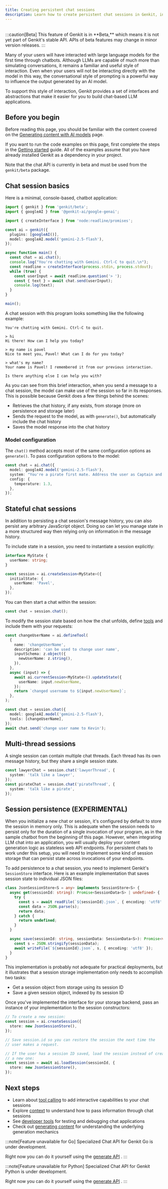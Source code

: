 ```yaml
---
title: Creating persistent chat sessions
description: Learn how to create persistent chat sessions in Genkit, including session basics, stateful sessions, multi-thread sessions, and session persistence across different languages.
---
```



<div style="display: flex; justify-content: space-between; align-items: center; gap: 1rem; margin: 1rem 0 1rem 0;">
  <LanguageSelector supportedLanguages="js" />
  <CopyMarkdownButton />
</div>

<LanguageContent lang="js">
:::caution[Beta]
This feature of Genkit is in **Beta,** which means it is not yet part of Genkit's stable API. APIs of beta features may change in minor version releases.
:::

Many of your users will have interacted with large language models for the first
time through chatbots. Although LLMs are capable of much more than simulating
conversations, it remains a familiar and useful style of interaction. Even when
your users will not be interacting directly with the model in this way, the
conversational style of prompting is a powerful way to influence the output
generated by an AI model.

To support this style of interaction, Genkit provides a set of interfaces and
abstractions that make it easier for you to build chat-based LLM applications.

## Before you begin

Before reading this page, you should be familiar with the content covered on the
[Generating content with AI models](/docs/models) page.

If you want to run the code examples on this page, first complete the steps in
the [Getting started](/docs/get-started) guide. All of the examples assume that you
have already installed Genkit as a dependency in your project.

Note that the chat API is currently in beta and must be used from the
`genkit/beta` package.

## Chat session basics

<ExampleLink
  title="Simple Chatbot"
  description="View a live example of a simple chatbot built with Genkit."
  example="chatbot-simple"
  target="_blank"
/>

Here is a minimal, console-based, chatbot application:

```ts
import { genkit } from 'genkit/beta';
import { googleAI } from '@genkit-ai/google-genai';

import { createInterface } from 'node:readline/promises';

const ai = genkit({
  plugins: [googleAI()],
  model: googleAI.model('gemini-2.5-flash'),
});

async function main() {
  const chat = ai.chat();
  console.log("You're chatting with Gemini. Ctrl-C to quit.\n");
  const readline = createInterface(process.stdin, process.stdout);
  while (true) {
    const userInput = await readline.question('> ');
    const { text } = await chat.send(userInput);
    console.log(text);
  }
}

main();
```

A chat session with this program looks something like the following example:

```
You're chatting with Gemini. Ctrl-C to quit.

> hi
Hi there! How can I help you today?

> my name is pavel
Nice to meet you, Pavel! What can I do for you today?

> what's my name?
Your name is Pavel! I remembered it from our previous interaction.

Is there anything else I can help you with?
```

As you can see from this brief interaction, when you send a message to a chat
session, the model can make use of the session so far in its responses. This is
possible because Genkit does a few things behind the scenes:

- Retrieves the chat history, if any exists, from storage (more on persistence
  and storage later)
- Sends the request to the model, as with `generate()`, but automatically
  include the chat history
- Saves the model response into the chat history

### Model configuration

The `chat()` method accepts most of the same configuration options as
`generate()`. To pass configuration options to the model:

```ts
const chat = ai.chat({
  model: googleAI.model('gemini-2.5-flash'),
  system: "You're a pirate first mate. Address the user as Captain and assist " + 'them however you can.',
  config: {
    temperature: 1.3,
  },
});
```

## Stateful chat sessions

In addition to persisting a chat session's message history, you can also persist
any arbitrary JavaScript object. Doing so can let you manage state in a more
structured way then relying only on information in the message history.

To include state in a session, you need to instantiate a session explicitly:

```ts
interface MyState {
  userName: string;
}

const session = ai.createSession<MyState>({
  initialState: {
    userName: 'Pavel',
  },
});
```

You can then start a chat within the session:

```ts
const chat = session.chat();
```

To modify the session state based on how the chat unfolds, define
[tools](/docs/tool-calling) and include them with your requests:

```ts
const changeUserName = ai.defineTool(
  {
    name: 'changeUserName',
    description: 'can be used to change user name',
    inputSchema: z.object({
      newUserName: z.string(),
    }),
  },
  async (input) => {
    await ai.currentSession<MyState>().updateState({
      userName: input.newUserName,
    });
    return `changed username to ${input.newUserName}`;
  },
);
```

```ts
const chat = session.chat({
  model: googleAI.model('gemini-2.5-flash'),
  tools: [changeUserName],
});
await chat.send('change user name to Kevin');
```

## Multi-thread sessions

A single session can contain multiple chat threads. Each thread has its own
message history, but they share a single session state.

```ts
const lawyerChat = session.chat('lawyerThread', {
  system: 'talk like a lawyer',
});
const pirateChat = session.chat('pirateThread', {
  system: 'talk like a pirate',
});
```

## Session persistence (EXPERIMENTAL)

When you initialize a new chat or session, it's configured by default to store
the session in memory only. This is adequate when the session needs to persist
only for the duration of a single invocation of your program, as in the sample
chatbot from the beginning of this page. However, when integrating LLM chat into
an application, you will usually deploy your content generation logic as
stateless web API endpoints. For persistent chats to work under this setup, you
will need to implement some kind of session storage that can persist state
across invocations of your endpoints.

To add persistence to a chat session, you need to implement Genkit's
`SessionStore` interface. Here is an example implementation that saves session
state to individual JSON files:

```ts
class JsonSessionStore<S = any> implements SessionStore<S> {
  async get(sessionId: string): Promise<SessionData<S> | undefined> {
    try {
      const s = await readFile(`${sessionId}.json`, { encoding: 'utf8' });
      const data = JSON.parse(s);
      return data;
    } catch {
      return undefined;
    }
  }

  async save(sessionId: string, sessionData: SessionData<S>): Promise<void> {
    const s = JSON.stringify(sessionData);
    await writeFile(`${sessionId}.json`, s, { encoding: 'utf8' });
  }
}
```

This implementation is probably not adequate for practical deployments, but it
illustrates that a session storage implementation only needs to accomplish two
tasks:

- Get a session object from storage using its session ID
- Save a given session object, indexed by its session ID

Once you've implemented the interface for your storage backend, pass an instance
of your implementation to the session constructors:

```ts
// To create a new session:
const session = ai.createSession({
  store: new JsonSessionStore(),
});

// Save session.id so you can restore the session the next time the
// user makes a request.
```

```ts
// If the user has a session ID saved, load the session instead of creating
// a new one:
const session = await ai.loadSession(sessionId, {
  store: new JsonSessionStore(),
});
```

## Next steps

- Learn about [tool calling](/docs/tool-calling) to add interactive capabilities to your chat sessions
- Explore [context](/docs/context) to understand how to pass information through chat sessions
- See [developer tools](/docs/devtools) for testing and debugging chat applications
- Check out [generating content](/docs/models) for understanding the underlying generation mechanics

</LanguageContent>

<LanguageContent lang="go">
  :::note[Feature unavailable for Go]
Specialized Chat API for Genkit Go is under development.

Right now you can do it yourself using the [generate API](/docs/models) .
:::

</LanguageContent>

<LanguageContent lang="python">
  :::note[Feature unavailable for Python]
Specialized Chat API for Genkit Python is under development.

Right now you can do it yourself using the [generate API](/docs/models) .
:::

</LanguageContent>

